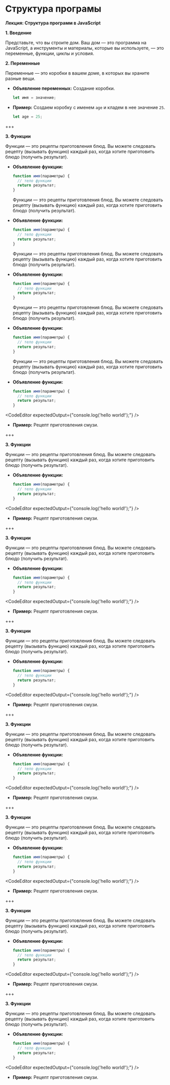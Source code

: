 # Структура програмы

**Лекция: Структура программ в JavaScript**

**1. Введение**

Представьте, что вы строите дом. Ваш дом — это программа на JavaScript, а инструменты и материалы, которые вы используете, — это переменные, функции, циклы и условия.

**2. Переменные**

Переменные — это коробки в вашем доме, в которых вы храните разные вещи.

- **Объявление переменных:** Создание коробки.

  ```jsx
  let имя = значение;
  ```

- **Пример:** Создаем коробку с именем `age` и кладем в нее значение `25`.

  ```jsx
  let age = 25;
  ```

+++

**3. Функции**

Функции — это рецепты приготовления блюд. Вы можете следовать рецепту (вызывать функцию) каждый раз, когда хотите приготовить блюдо (получить результат).

- **Объявление функции:**

  ```jsx
  function имя(параметры) {
    // тело функции
    return результат;
  }
  ```

  Функции — это рецепты приготовления блюд. Вы можете следовать рецепту (вызывать функцию) каждый раз, когда хотите приготовить блюдо (получить результат).

- **Объявление функции:**

  ```jsx
  function имя(параметры) {
    // тело функции
    return результат;
  }
  ```

  Функции — это рецепты приготовления блюд. Вы можете следовать рецепту (вызывать функцию) каждый раз, когда хотите приготовить блюдо (получить результат).

- **Объявление функции:**

  ```jsx
  function имя(параметры) {
    // тело функции
    return результат;
  }
  ```

  Функции — это рецепты приготовления блюд. Вы можете следовать рецепту (вызывать функцию) каждый раз, когда хотите приготовить блюдо (получить результат).

- **Объявление функции:**

  ```jsx
  function имя(параметры) {
    // тело функции
    return результат;
  }
  ```

  Функции — это рецепты приготовления блюд. Вы можете следовать рецепту (вызывать функцию) каждый раз, когда хотите приготовить блюдо (получить результат).

- **Объявление функции:**

  ```jsx
  function имя(параметры) {
    // тело функции
    return результат;
  }
  ```

<CodeEditor expectedOutput={"console.log('hello world!');"} />

- **Пример:** Рецепт приготовления смузи.

+++

**3. Функции**

Функции — это рецепты приготовления блюд. Вы можете следовать рецепту (вызывать функцию) каждый раз, когда хотите приготовить блюдо (получить результат).

- **Объявление функции:**

  ```jsx
  function имя(параметры) {
    // тело функции
    return результат;
  }
  ```

<CodeEditor expectedOutput={"console.log('hello world!');"} />

- **Пример:** Рецепт приготовления смузи.

+++

**3. Функции**

Функции — это рецепты приготовления блюд. Вы можете следовать рецепту (вызывать функцию) каждый раз, когда хотите приготовить блюдо (получить результат).

- **Объявление функции:**

  ```jsx
  function имя(параметры) {
    // тело функции
    return результат;
  }
  ```

<CodeEditor expectedOutput={"console.log('hello world!');"} />

- **Пример:** Рецепт приготовления смузи.

+++

**3. Функции**

Функции — это рецепты приготовления блюд. Вы можете следовать рецепту (вызывать функцию) каждый раз, когда хотите приготовить блюдо (получить результат).

- **Объявление функции:**

  ```jsx
  function имя(параметры) {
    // тело функции
    return результат;
  }
  ```

<CodeEditor expectedOutput={"console.log('hello world!');"} />

- **Пример:** Рецепт приготовления смузи.

+++

**3. Функции**

Функции — это рецепты приготовления блюд. Вы можете следовать рецепту (вызывать функцию) каждый раз, когда хотите приготовить блюдо (получить результат).

- **Объявление функции:**

  ```jsx
  function имя(параметры) {
    // тело функции
    return результат;
  }
  ```

<CodeEditor expectedOutput={"console.log('hello world!');"} />

- **Пример:** Рецепт приготовления смузи.

+++

**3. Функции**

Функции — это рецепты приготовления блюд. Вы можете следовать рецепту (вызывать функцию) каждый раз, когда хотите приготовить блюдо (получить результат).

- **Объявление функции:**

  ```jsx
  function имя(параметры) {
    // тело функции
    return результат;
  }
  ```

<CodeEditor expectedOutput={"console.log('hello world!');"} />

- **Пример:** Рецепт приготовления смузи.

+++

**3. Функции**

Функции — это рецепты приготовления блюд. Вы можете следовать рецепту (вызывать функцию) каждый раз, когда хотите приготовить блюдо (получить результат).

- **Объявление функции:**

  ```jsx
  function имя(параметры) {
    // тело функции
    return результат;
  }
  ```

<CodeEditor expectedOutput={"console.log('hello world!');"} />

- **Пример:** Рецепт приготовления смузи.

+++

**3. Функции**

Функции — это рецепты приготовления блюд. Вы можете следовать рецепту (вызывать функцию) каждый раз, когда хотите приготовить блюдо (получить результат).

- **Объявление функции:**

  ```jsx
  function имя(параметры) {
    // тело функции
    return результат;
  }
  ```

<CodeEditor expectedOutput={"console.log('hello world!');"} />

- **Пример:** Рецепт приготовления смузи.
